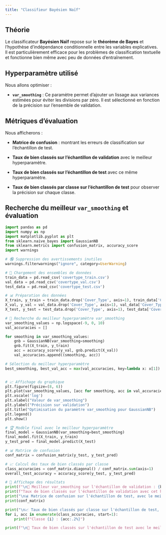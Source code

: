 ```yaml
---
title: "Classifieur Bayésien Naïf"
---
```


## Théorie

Le classificateur **Bayésien Naïf** repose sur le **théorème de Bayes** et l'hypothèse d'indépendance conditionnelle entre les variables explicatives. Il est particulièrement efficace pour les problèmes de classification textuelle et fonctionne bien même avec peu de données d'entraînement.

## Hyperparamètre utilisé

Nous allons optimiser :

- **`var_smoothing`** : Ce paramètre permet d'ajouter un lissage aux variances estimées pour éviter les divisions par zéro. Il est sélectionné en fonction de la précision sur l'ensemble de validation.

## Métriques d’évaluation

Nous afficherons :

- **Matrice de confusion** : montrant les erreurs de classification sur l'échantillon de test.

- **Taux de bien classés sur l'échantillon de validation** avec le meilleur hyperparamètre.

- **Taux de bien classés sur l'échantillon de test** avec ce même hyperparamètre.

- **Taux de bien classés par classe sur l'échantillon de test** pour observer la précision sur chaque classe.

## Recherche du meilleur `var_smoothing` et évaluation

```python
import pandas as pd
import numpy as np
import matplotlib.pyplot as plt
from sklearn.naive_bayes import GaussianNB
from sklearn.metrics import confusion_matrix, accuracy_score
import warnings

# 🔇 Suppression des avertissements inutiles
warnings.filterwarnings("ignore", category=UserWarning)

# 🔄 Chargement des ensembles de données
train_data = pd.read_csv('covertype_train.csv')
val_data = pd.read_csv('covertype_val.csv')
test_data = pd.read_csv('covertype_test.csv')

# 📊 Préparation des données
X_train, y_train = train_data.drop('Cover_Type', axis=1), train_data['Cover_Type']
X_val, y_val = val_data.drop('Cover_Type', axis=1), val_data['Cover_Type']
X_test, y_test = test_data.drop('Cover_Type', axis=1), test_data['Cover_Type']

# 🎯 Recherche du meilleur hyperparamètre var_smoothing
var_smoothing_values = np.logspace(-9, 0, 10)
val_accuracies = []

for smoothing in var_smoothing_values:
    gnb = GaussianNB(var_smoothing=smoothing)
    gnb.fit(X_train, y_train)
    acc = accuracy_score(y_val, gnb.predict(X_val))
    val_accuracies.append((smoothing, acc))

# Sélection du meilleur hyperparamètre
best_smoothing, best_val_acc = max(val_accuracies, key=lambda x: x[1])


# 📈 Affichage du graphique
plt.figure(figsize=(8, 6))
plt.plot(var_smoothing_values, [acc for smoothing, acc in val_accuracies], marker='o', linestyle='dashed', label="Validation")
plt.xscale('log')
plt.xlabel("Valeur de var_smoothing")
plt.ylabel("Précision sur validation")
plt.title("Optimisation du paramètre var_smoothing pour GaussianNB")
plt.legend()
plt.show()

# 🏆 Modèle final avec le meilleur hyperparamètre
final_model = GaussianNB(var_smoothing=best_smoothing)
final_model.fit(X_train, y_train)
y_test_pred = final_model.predict(X_test)

# 📊 Matrice de confusion
conf_matrix = confusion_matrix(y_test, y_test_pred)

# 📈 Calcul des taux de bien classés par classe
class_accuracies = conf_matrix.diagonal() / conf_matrix.sum(axis=1)
overall_test_accuracy = accuracy_score(y_test, y_test_pred)

# 📝 Affichage des résultats
print(f"\n🔹 Meilleur var_smoothing sur l'échantillon de validation : {best_smoothing:.1e}")
print(f"Taux de bien classés sur l'échantillon de validation avec cet hyperparamètre : {best_val_acc:.2%}")
print("\n📊 Matrice de confusion sur l'échantillon de test, avec le meilleur hyperparamètre :")
print(conf_matrix)

print("\n📈 Taux de bien classés par classe sur l'échantillon de test, avec le meilleur hyperparamètre  :")
for i, acc in enumerate(class_accuracies, start=1):
    print(f"Classe {i} : {acc:.2%}")

print(f"\n🔹 Taux de bien classés sur l'échantillon de test avec le meilleur hyperparamètre : {overall_test_accuracy:.2%}")
```